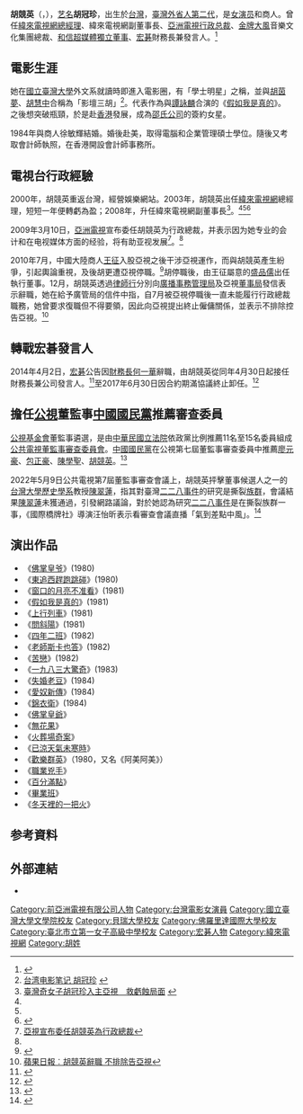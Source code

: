 {{藝人
|姓名 = 胡競英
|英文名 = Nancy Hu
|類型 = 女演員
|圖片 = Replace this image female.svg
|圖片尺寸 = 
|圖片簡介 = 
|其他藝名 = 胡冠珍
|國籍 = {{ROC}}<br>{{USA}}
|出生日期 = {{birth date and age|1959|3|8}}
|語言 = [[中華民國國語|國語]]、[[粵語|粵語]]、[[英語|英語]]
|出生地点 = {{TWN}}
|配偶 = 徐敏輝
|教育程度 = [[美國|美國]]{{tsl|en|Barry University|貝瑞大學}}電腦碩士<br />[[美國|美國]][[佛羅里達國際大學|佛羅里達國際大學]]工商管理碩士<br />[[國立臺灣大學|國立臺灣大學]]外國語文學系
|母校 = [[臺北市立第一女子高級中學|臺北市立第一女子高級中學]]
|出道作 = 《[[佛掌皇爷|佛掌皇爷]]》
|出道日期 = {{start date and age|1980}}
|代表作 = 《[[假如我是真的_(电影)|假如我是真的]]》
|活躍年代 = 1980年－1984年 
|網站 = 
|父母 = 胡同生（父）<br>李世美（母）
|親屬 = [[胡維藩|胡維藩]]（祖父）<br>[[石清|石清]]（祖母）
|imdb = 1817343
}}

'''胡競英'''（{{lang-en|Nancy Hu}}，{{bd|1959年|3月8日|}}），[[艺名|艺名]]'''胡冠珍'''，出生於[[台灣|台灣]]，[[臺灣外省人第二代|臺灣外省人第二代]]，是[[女演员|女演员]]和商人。曾任[[緯來電視網|緯來電視網]][[總經理|總經理]]、緯來電視網副董事長、[[亞洲電視|亞洲電視]][[行政总裁|行政总裁]]、[[金牌大風|金牌大風]]音樂文化集團總裁、[[和信超媒體|和信超媒體]][[獨立董事|獨立董事]]、[[宏碁|宏碁]]財務長兼發言人。<ref name="2353-20140402">{{cite web|url=https://mops.twse.com.tw/mops/web/ajax_t05sr01_1?firstin=true&stp=1&step=1&SEQ_NO=1&SPOKE_TIME=180416&SPOKE_DATE=20140402&COMPANY_ID=2353|title=公告本公司財務長及發言人人事異動|date=2014年4月2日|publisher=(上市公司) 2353 宏碁|accessdate=2022年5月14日|archive-date=2022年5月14日|archive-url=http://web.archive.org/web/20220514090246/https://mops.twse.com.tw/mops/web/ajax_t05sr01_1?firstin=true&stp=1&step=1&SEQ_NO=1&SPOKE_TIME=180416&SPOKE_DATE=20140402&COMPANY_ID=2353|dead-url=no}}</ref>

==電影生涯==

她在[[國立臺灣大學|國立臺灣大學]]外文系就讀時即進入電影圈，有「學士明星」之稱，並與[[胡茵夢|胡茵夢]]、[[胡慧中|胡慧中]]合稱為「影壇三胡」<ref>[http://movie.cca.gov.tw/files/15-1000-1526,c180-1.php 台湾电影笔记 胡冠珍] {{webarchive|url=https://web.archive.org/web/20110628073531/http://movie.cca.gov.tw/files/15-1000-1526,c180-1.php |date=2011-06-28 }}</ref>。代表作為與[[譚詠麟|譚詠麟]]合演的《[[假如我是真的_(电影)|假如我是真的]]》。之後想突破瓶頸，於是赴[[香港|香港]]發展，成為[[邵氏公司|邵氏公司]]的簽約女星。

1984年與商人徐敏輝結婚。婚後赴美，取得電腦和企業管理碩士學位。隨後又考取會計師執照，在香港開設會計師事務所。

==電視台行政經驗==
2000年，胡競英重返台灣，經營娛樂網站。2003年，胡競英出任[[緯來電視網|緯來電視網]]總經理，短短一年便轉虧為盈；2008年，升任緯來電視網副董事長<ref>[http://www.businesstimes.com.hk/a-20090217-4854/atv 臺灣奇女子胡冠珍入主亞視　救虧蝕局面] {{webarchive|url=https://web.archive.org/web/20140714173920/http://www.businesstimes.com.hk/a-20090217-4854/atv |date=2014-07-14 }}</ref>。<ref name="hu-20140402"/><ref name="hu-chinatimes-20140403"/><ref name="hu-crntt-20090217">{{cite news|url=http://hk.crntt.com/doc/1008/8/9/4/100889454.html|title=台灣奇女子胡冠珍入主亞視 救虧蝕局面|date=2009-02-17|location=香港|publisher=[[中國評論通訊社|中國評論通訊社]]|accessdate=2014-06-07|archive-date=2019-01-19|archive-url=https://web.archive.org/web/20190119121047/http://hk.crntt.com/doc/1008/8/9/4/100889454.html|dead-url=no}}</ref>

2009年3月10日，[[亞洲電視|亞洲電視]]宣布委任胡競英为行政總裁，并表示因为她专业的会计和在电视媒体方面的经验，将有助亚视发展<ref>[http://www.rthk.hk/rthk/news/expressnews/20090310/news_20090310_55_565571.htm 亞視宣布委任胡競英為行政總裁]{{Dead link|date=2018年6月 |bot=InternetArchiveBot |fix-attempted=no }}</ref>。<ref name="hu-crntt-20090217"/>

2010年7月，中國大陸商人[[王征|王征]]入股亞視之後干涉亞視運作，而與胡競英產生紛爭，引起輿論重視，及後胡更遭亞視停職。<ref>{{Cite web |url=http://www.mpfinance.com/htm/Finance/20100716/News/eb_ebb1.htm |title=明報︰遭亞視停職 胡競英法律追究 蔡衍明斥違反股東協議 |access-date=2010-07-25 |archive-date=2016-03-04 |archive-url=https://web.archive.org/web/20160304131815/http://www.mpfinance.com/htm/Finance/20100716/News/eb_ebb1.htm |dead-url=no }}</ref>胡停職後，由王征屬意的[[盛品儒|盛品儒]]出任執行董事。12月，胡競英透過[[律師行|律師行]]分別向[[廣播事務管理局|廣播事務管理局]]及亞視[[董事局|董事局]]發信表示辭職，她在給予廣管局的信件中指，自7月被亞視停職後一直未能履行行政總裁職務，她曾要求復職但不得要領，因此向亞視提出終止僱傭關係，並表示不排除控告亞視。<ref>[http://hk.apple.nextmedia.com/template/apple/art_main.php?iss_id=20110102&sec_id=4104&art_id=14826678 蘋果日報︰胡競英辭職 不排除告亞視]{{Dead link}}</ref>

==轉戰宏碁發言人==
2014年4月2日，[[宏碁|宏碁]]公告因[[財務長|財務長]][[何一華|何一華]]辭職，由胡競英從同年4月30日起接任財務長兼公司發言人。<ref name="2353-20140402">{{cite web|url=https://mops.twse.com.tw/mops/web/ajax_t05sr01_1?firstin=true&stp=1&step=1&SEQ_NO=1&SPOKE_TIME=180416&SPOKE_DATE=20140402&COMPANY_ID=2353|title=公告本公司財務長及發言人人事異動|date=2014年4月2日|publisher=(上市公司) 2353 宏碁|accessdate=2022年5月14日|archive-date=2022年5月14日|archive-url=http://web.archive.org/web/20220514090246/https://mops.twse.com.tw/mops/web/ajax_t05sr01_1?firstin=true&stp=1&step=1&SEQ_NO=1&SPOKE_TIME=180416&SPOKE_DATE=20140402&COMPANY_ID=2353|dead-url=no}}</ref>至2017年6月30日因合約期滿協議終止卸任。<ref name="2353-20170621">{{cite web| url=https://mops.twse.com.tw/mops/web/ajax_t05sr01_1?firstin=true&stp=1&step=1&SEQ_NO=6&SPOKE_TIME=162203&SPOKE_DATE=20170621&COMPANY_ID=2353|title=公告本公司財務主管及發言人人事異動|date=2017年6月21日|publisher=(上市公司) 2353 宏碁|accessdate=2022年5月14日|archive-date=2022年5月14日|archive-url=http://web.archive.org/web/20220514090526/https://mops.twse.com.tw/mops/web/ajax_t05sr01_1?firstin=true&stp=1&step=1&SEQ_NO=6&SPOKE_TIME=162203&SPOKE_DATE=20170621&COMPANY_ID=2353|dead-url=no}}</ref>

==擔任[[公視|公視]]董監事[[中國國民黨|中國國民黨]]推薦審查委員==

[[公視基金會|公視基金會]]董監事遴選，是由[[中華民國立法院|中華民國立法院]]依政黨比例推薦11名至15名委員組成[[公共電視董監事審查委員會|公共電視董監事審查委員會]]。[[中國國民黨|中國國民黨]]在公視第七屆董監事審查委員中推薦[[廖元豪|廖元豪]]、[[包正豪|包正豪]]、[[陳學聖|陳學聖]]、[[胡競英|胡競英]]。<ref>{{cite news|url=https://tw.news.yahoo.com/%E5%85%AC%E8%A6%96%E7%AC%AC7%E5%B1%86%E8%91%A3%E4%BA%8B%E6%9C%83%E4%BB%8A%E7%B5%84%E6%88%90-105615591.html|title=公視第7屆董事會今組成|date=2022年5月10日|publisher=今日新聞|accessdate=2022年5月10日|dead-url=no}}</ref>

2022年5月9日公共電視第7屆董監事審查會議上，胡競英抨擊董事候選人之一的[[台灣大學歷史學系|台灣大學歷史學系]]教授[[陳翠蓮|陳翠蓮]]，指其對臺灣[[二二八事件|二二八事件]]的研究是撕裂[[族群|族群]]，會議結果[[陳翠蓮|陳翠蓮]]未獲通過，引發網路議論，對於她認為研究[[二二八事件|二二八事件]]是在撕裂族群一事，《國際橋牌社》導演汪怡昕表示看審查會議直播「氣到差點中風」。<ref>{{cite news|url=https://ent.ltn.com.tw/news/breakingnews/3920896|title=公視董事審查 胡冠珍批研究228撕裂族群 他氣到快中風|date=2022年5月9日|publisher=自由時報|accessdate=2022年5月14日|archive-date=2022年5月9日|archive-url=http://web.archive.org/web/20220509131005/https://ent.ltn.com.tw/news/breakingnews/3920896|dead-url=no}}</ref>

==演出作品==
*《[[佛掌皇爷|佛掌皇爷]]》(1980)
*《[[東追西趕跑跳碰|東追西趕跑跳碰]]》(1980)
*《[[窗口的月亮不准看|窗口的月亮不准看]]》(1981)
*《[[假如我是真的_(电影)|假如我是真的]]》(1981)
*《[[上行列車|上行列車]]》(1981)
*《[[問斜陽|問斜陽]]》(1981)
*《[[四年二班|四年二班]]》(1982)
*《[[老師斯卡也答|老師斯卡也答]]》(1982)
*《[[苦戀|苦戀]]》(1982)
*《[[一九八三大驚奇|一九八三大驚奇]]》(1983)
*《[[失婚老豆|失婚老豆]]》(1984)
*《[[愛奴新傳|愛奴新傳]]》(1984)
*《[[錦衣衛_(电影)|錦衣衛]]》(1984)
*《[[佛掌皇爺|佛掌皇爺]]》
*《[[無花果_(電影)|無花果]]》
*《[[火葬場奇案|火葬場奇案]]》
*《[[已涼天氣未寒時|已涼天氣未寒時]]》
*《[[歡樂群英|歡樂群英]]》（1980，又名《阿美阿美》）
*《[[職業兇手|職業兇手]]》
*《[[百分滿點|百分滿點]]》
*《[[畢業班|畢業班]]》
*《[[冬天裡的一把火|冬天裡的一把火]]》

==参考資料==
{{reflist}}

==外部連結==
*{{imdb|1817343}}{{en}}

{{DEFAULTSORT:H胡}}

[[Category:前亞洲電視有限公司人物|Category:前亞洲電視有限公司人物]]
[[Category:台灣電影女演員|Category:台灣電影女演員]]
[[Category:國立臺灣大學文學院校友|Category:國立臺灣大學文學院校友]]
[[Category:貝瑞大學校友|Category:貝瑞大學校友]]
[[Category:佛羅里達國際大學校友|Category:佛羅里達國際大學校友]]
[[Category:臺北市立第一女子高級中學校友|Category:臺北市立第一女子高級中學校友]]
[[Category:宏碁人物|Category:宏碁人物]]
[[Category:緯來電視網|Category:緯來電視網]]
[[Category:胡姓|Category:胡姓]]